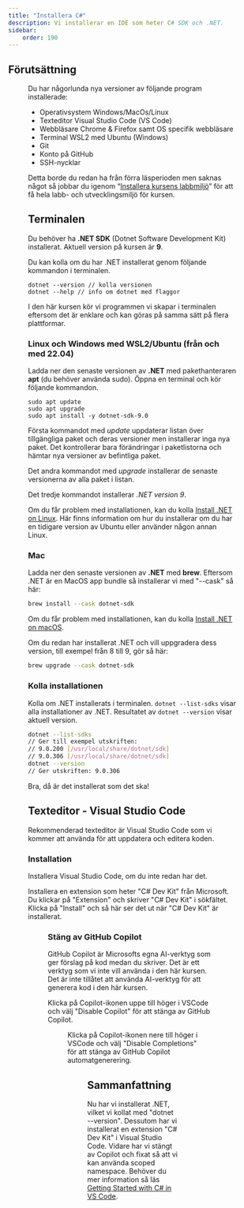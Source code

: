 ```yaml
---
title: "Installera C#" 
description: Vi installerar en IDE som heter C# SDK och .NET.
sidebar:
    order: 190
---
```




## Förutsättning

<Figure
    src={dotnetLogo}
    height="150px"
    width="150px"
    float="right"
/>

Du har någorlunda nya versioner av följande program installerade:

* Operativsystem Windows/MacOs/Linux
* Texteditor Visual Studio Code (VS Code)
* Webbläsare Chrome & Firefox samt OS specifik webbläsare
* Terminal WSL2 med Ubuntu (Windows)
* Git
* Konto på GitHub
* SSH-nycklar

Detta borde du redan ha från förra läsperioden men saknas något så jobbar du igenom “[Installera kursens labbmiljö](/website/laromaterial/labbmiljo)” för att få hela labb- och utvecklingsmiljö för kursen.

## Terminalen

Du behöver ha **.NET SDK** (Dotnet Software Development Kit) installerat. Aktuell version på kursen är **9**.

Du kan kolla om du har .NET installerat genom följande kommandon i terminalen.

```shell
dotnet --version // kolla versionen
dotnet --help // info om dotnet med flaggor
```

I den här kursen kör vi programmen vi skapar i terminalen eftersom det är enklare och kan göras på samma sätt på flera plattformar.

### Linux och Windows med WSL2/Ubuntu (från och med 22.04)

Ladda ner den senaste versionen av **.NET** med pakethanteraren **apt** (du behöver använda sudo). Öppna en terminal och kör följande kommandon.

```shell
sudo apt update
sudo apt upgrade
sudo apt install -y dotnet-sdk-9.0
```

Första kommandot med *update* uppdaterar listan över tillgängliga paket och deras versioner men installerar inga nya paket. Det kontrollerar bara förändringar i paketlistorna och hämtar nya versioner av befintliga paket.

Det andra kommandot med *upgrade* installerar de senaste versionerna av alla paket i listan.

Det tredje kommandot installerar *.NET version 9*.

Om du får problem med installationen, kan du kolla [Install .NET on Linux](https://learn.microsoft.com/en-us/dotnet/core/install/linux). Här finns information om hur du installerar om du har en tidigare version av Ubuntu eller använder någon annan Linux.

### Mac

Ladda ner den senaste versionen av **.NET** med **brew**. Eftersom .NET är en MacOS app bundle så installerar vi med "--cask" så här:

```bash
brew install --cask dotnet-sdk
```

Om du får problem med installationen, kan du kolla [Install .NET on macOS](https://learn.microsoft.com/en-us/dotnet/core/install/macos).

Om du redan har installerat .NET och vill uppgradera dess version, till exempel från 8 till 9, gör så här:

```bash
brew upgrade --cask dotnet-sdk
```

### Kolla installationen

Kolla om .NET installerats i terminalen. `dotnet --list-sdks` visar alla installationer av .NET. Resultatet av `dotnet --version` visar aktuell version.

```bash
dotnet --list-sdks
// Ger till exempel utskriften: 
// 9.0.200 [/usr/local/share/dotnet/sdk]
// 9.0.306 [/usr/local/share/dotnet/sdk]
dotnet --version
// Ger utskriften: 9.0.306
```

Bra, då är det installerat som det ska!


## Texteditor - Visual Studio Code

Rekommenderad texteditor är Visual Studio Code som vi kommer att använda för att uppdatera och editera koden.

### Installation

Installera Visual Studio Code, om du inte redan har det.

Installera en extension som heter "C# Dev Kit" från Microsoft. Du klickar på "Extension" och skriver "C# Dev Kit" i sökfältet. Klicka på "Install" och så här ser det ut när "C# Dev Kit" är installerat.


<Figure 
    src={csharpDevExtension}
    caption="C# Dev Kit extension är installerat."
/>


### Stäng av GitHub Copilot

GitHub Copilot är Microsofts egna AI-verktyg som ger förslag på kod medan du skriver. Det är ett verktyg som vi inte vill använda i den här kursen. Det är inte tillåtet att använda AI-verktyg för att generera kod i den här kursen.

Klicka på Copilot-ikonen uppe till höger i VSCode och välj "Disable Copilot" för att stänga av GitHub Copilot.


<Figure 
    src={extensions_copilot}
    caption="Stäng av Copilot."
/>

Klicka på Copilot-ikonen nere till höger i VSCode och välj "Disable Completions" för att stänga av GitHub Copilot automatgenerering.


<Figure 
    src={extensions_copilot2}
    caption="Stäng av Copilot."
/>

## Sammanfattning

Nu har vi installerat .NET, vilket vi kollat med "dotnet --version". Dessutom har vi installerat en extension "C# Dev Kit" i Visual Studio Code. Vidare har vi stängt av Copilot och fixat så att vi kan använda scoped namespace. Behöver du mer information så läs [Getting Started with C# in VS Code](https://code.visualstudio.com/docs/csharp/get-started).
